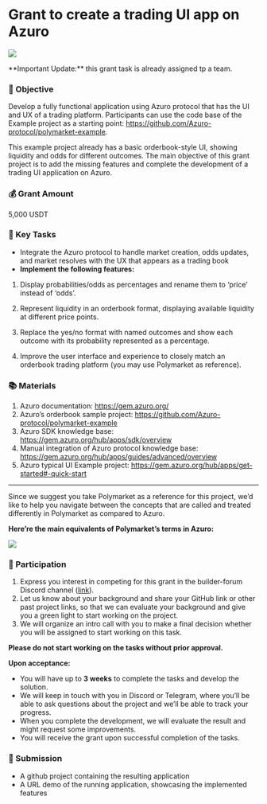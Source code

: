 
# Grant to create a trading UI app on Azuro

<Image
  src="/images/community/trading-ui.png"
  width={2000}
  height={700}
/>

<Callout type="warning">
  **Important Update:** this grant task is already assigned tp a team.
</Callout>

### 🌟 Objective

Develop a fully functional application using Azuro protocol that has the UI and UX of a trading platform. Participants can use the code base of the Example project as a starting point: https://github.com/Azuro-protocol/polymarket-example. 

This example project already has a basic orderbook-style UI, showing liquidity and odds for different outcomes. The main objective of this grant project is to add the missing features and complete the development of a trading UI application on Azuro.

### 💰 Grant Amount

5,000 USDT

### 🎯 Key Tasks

- Integrate the Azuro protocol to handle market creation, odds updates, and market resolves with the UX that appears as a trading book
- **Implement the following features:**

1. Display probabilities/odds as percentages and rename them to ‘price’ instead of ‘odds’.

2. Represent liquidity in an orderbook format, displaying available liquidity at different price points.

3. Replace the yes/no format with named outcomes and show each outcome with its probability represented as a percentage.

4. Improve the user interface and experience to closely match an orderbook trading platform (you may use Polymarket as reference).



### 📚 Materials

1. Azuro documentation: https://gem.azuro.org/ 
2. Azuro’s orderbook sample project: https://github.com/Azuro-protocol/polymarket-example
3. Azuro SDK knowledge base: https://gem.azuro.org/hub/apps/sdk/overview
4. Manual integration of Azuro protocol knowledge base: https://gem.azuro.org/hub/apps/guides/advanced/overview
5. Azuro typical UI Example project: https://gem.azuro.org/hub/apps/get-started#-quick-start

---

Since we suggest you take Polymarket as a reference for this project, we’d like to help you navigate between the concepts that are called and treated differently in Polymarket as compared to Azuro.

**Here’re the main equivalents of Polymarket’s terms in Azuro:**

<Image
  src="/images/community/polymarket.png"
  width={2000}
  height={700}
/>

### 🤝 Participation

1. Express you interest in competing for this grant in the builder-forum Discord channel ([link](https://discord.gg/azuro)). 
2. Let us know about your background and share your GitHub link or other past project links, so that we can evaluate your background and give you a green light to start working on the project. 
3. We will organize an intro call with you to make a final decision whether you will be assigned to start working on this task. 

**Please do not start working on the tasks without prior approval.**

**Upon acceptance:**

- You will have up to **3 weeks** to complete the tasks and develop the solution.
- We will keep in touch with you in Discord or Telegram, where you’ll be able to ask questions about the project and we’ll be able to track your progress.
- When you complete the development, we will evaluate the result and might request some improvements.
- You will receive the grant upon successful completion of the tasks.

### 📘 Submission

- A github project containing the resulting application
- A URL demo of the running application, showcasing the implemented features